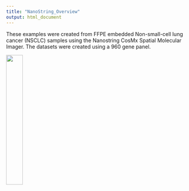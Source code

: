 ```yaml
---
title: "NanoString_Overview"
output: html_document
---
```


These examples were created from FFPE embedded Non-small-cell lung cancer (NSCLC) samples using the Nanostring CosMx Spatial Molecular Imager. The datasets were created using a 960 gene panel. 


[![](/images/images_pkgdown/icons/datasets/nanostring_lung12_icon.png){width=30%}](./Nanostring_Lung12_jan26_21.html)

